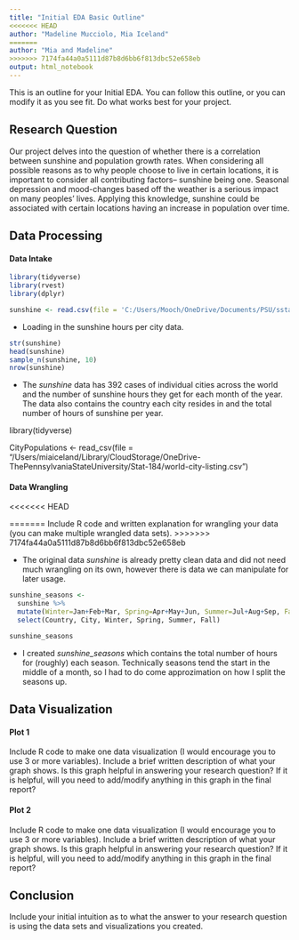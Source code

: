 ```yaml
---
title: "Initial EDA Basic Outline"
<<<<<<< HEAD
author: "Madeline Mucciolo, Mia Iceland"
=======
author: "Mia and Madeline"
>>>>>>> 7174fa44a0a5111d87b8d6bb6f813dbc52e658eb
output: html_notebook
---
```


This is an outline for your Initial EDA. You can follow this outline, or you can modify it as you see fit. Do what works best for your project. 

## Research Question 

Our project delves into the question of whether there is a correlation between sunshine and population growth rates. When considering all possible reasons as to why people choose to live in certain locations, it is important to consider all contributing factors-- sunshine being one. Seasonal depression and mood-changes based off the weather is a serious impact on many peoples' lives. Applying this knowledge, sunshine could be associated with certain locations having an increase in population over time. 


## Data Processing 

#### Data Intake 
```r
library(tidyverse)
library(rvest)
library(dplyr)
```

```r
sunshine <- read.csv(file = 'C:/Users/Mooch/OneDrive/Documents/PSU/sstat184/Sunshine hours for cities in the world.csv')
```
- Loading in the sunshine hours per city data.

```r
str(sunshine)
head(sunshine)
sample_n(sunshine, 10)
nrow(sunshine)
```
- The *sunshine* data has 392 cases of individual cities across the world and the number of sunshine hours they get for each month of the year. The data also contains the country each city resides in and the total number of hours of sunshine per year.


library(tidyverse)

CityPopulations <- read_csv(file = "/Users/miaiceland/Library/CloudStorage/OneDrive-ThePennsylvaniaStateUniversity/Stat-184/world-city-listing.csv")


#### Data Wrangling 

<<<<<<< HEAD

=======
Include R code and written explanation for wrangling your data (you can make multiple wrangled data sets). 
>>>>>>> 7174fa44a0a5111d87b8d6bb6f813dbc52e658eb


- The original data *sunshine* is already pretty clean data and did not need much wrangling on its own, however there is data we can manipulate for later usage. 
```r
sunshine_seasons <-
  sunshine %>%
  mutate(Winter=Jan+Feb+Mar, Spring=Apr+May+Jun, Summer=Jul+Aug+Sep, Fall=Oct+Nov+Dec) %>%
  select(Country, City, Winter, Spring, Summer, Fall)

sunshine_seasons
```
- I created *sunshine_seasons* which contains the total number of hours for (roughly) each season. Technically seasons tend the start in the middle of a month, so I had to do come approzimation on how I split the seasons up.


## Data Visualization

#### Plot 1

Include R code to make one data visualization (I would encourage you to use 3 or more variables). Include a brief written description of what your graph shows. Is this graph helpful in answering your research question? If it is helpful, will you need to add/modify anything in this graph in the final report? 

#### Plot 2

Include R code to make one data visualization (I would encourage you to use 3 or more variables). Include a brief written description of what your graph shows. Is this graph helpful in answering your research question? If it is helpful, will you need to add/modify anything in this graph in the final report? 


## Conclusion

Include your initial intuition as to what the answer to your research question is using the data sets and visualizations you created. 